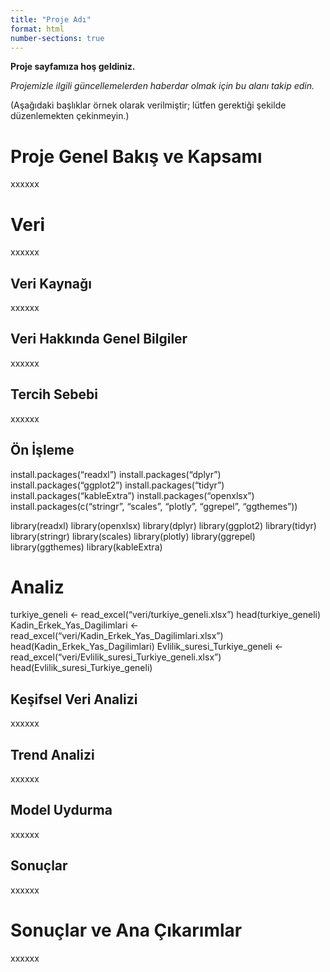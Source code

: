 ```yaml
---
title: "Proje Adı"
format: html
number-sections: true
---
```


**Proje sayfamıza hoş geldiniz.**

*Projemizle ilgili güncellemelerden haberdar olmak için bu alanı takip edin.*

(Aşağıdaki başlıklar örnek olarak verilmiştir; lütfen gerektiği şekilde düzenlemekten çekinmeyin.)

# Proje Genel Bakış ve Kapsamı

xxxxxx

# Veri

xxxxxx

## Veri Kaynağı

xxxxxx

## Veri Hakkında Genel Bilgiler

xxxxxx

## Tercih Sebebi

xxxxxx

## Ön İşleme

install.packages("readxl") 
install.packages("dplyr") 
install.packages("ggplot2")
install.packages("tidyr") 
install.packages("kableExtra") 
install.packages("openxlsx") 
install.packages(c("stringr", "scales", "plotly", "ggrepel", "ggthemes"))

library(readxl) 
library(openxlsx) 
library(dplyr) 
library(ggplot2) 
library(tidyr) 
library(stringr) 
library(scales) 
library(plotly) 
library(ggrepel) 
library(ggthemes)
library(kableExtra)

# Analiz
turkiye_geneli <- read_excel("veri/turkiye_geneli.xlsx")
head(turkiye_geneli)
Kadin_Erkek_Yas_Dagilimlari <- read_excel("veri/Kadin_Erkek_Yas_Dagilimlari.xlsx")
head(Kadin_Erkek_Yas_Dagilimlari)
Evlilik_suresi_Turkiye_geneli <- read_excel("veri/Evlilik_suresi_Turkiye_geneli.xlsx")
head(Evlilik_suresi_Turkiye_geneli)

## Keşifsel Veri Analizi

xxxxxx

## Trend Analizi

xxxxxx

## Model Uydurma

xxxxxx

## Sonuçlar

xxxxxx

# Sonuçlar ve Ana Çıkarımlar

xxxxxx
